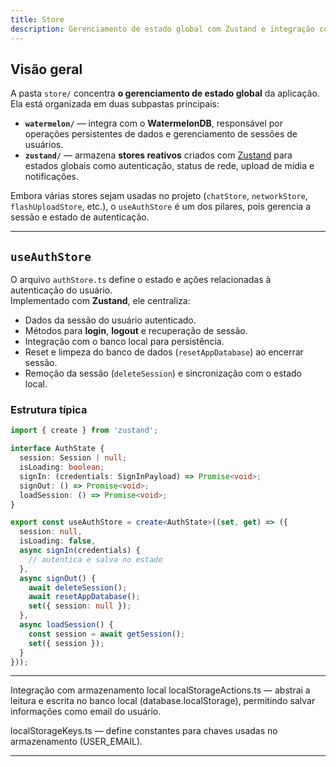 ```yaml
---
title: Store
description: Gerenciamento de estado global com Zustand e integração com banco local (WatermelonDB).
---
```


## Visão geral

A pasta `store/` concentra **o gerenciamento de estado global** da aplicação.  
Ela está organizada em duas subpastas principais:

- **`watermelon/`** — integra com o **WatermelonDB**, responsável por operações persistentes de dados e gerenciamento de sessões de usuários.
- **`zustand/`** — armazena **stores reativos** criados com [Zustand](https://github.com/pmndrs/zustand) para estados globais como autenticação, status de rede, upload de mídia e notificações.

Embora várias stores sejam usadas no projeto (`chatStore`, `networkStore`, `flashUploadStore`, etc.), o `useAuthStore` é um dos pilares, pois gerencia a sessão e estado de autenticação.

---

## `useAuthStore`

O arquivo `authStore.ts` define o estado e ações relacionadas à autenticação do usuário.  
Implementado com **Zustand**, ele centraliza:

- Dados da sessão do usuário autenticado.
- Métodos para **login**, **logout** e recuperação de sessão.
- Integração com o banco local para persistência.
- Reset e limpeza do banco de dados (`resetAppDatabase`) ao encerrar sessão.
- Remoção da sessão (`deleteSession`) e sincronização com o estado local.

### Estrutura típica
```ts
import { create } from 'zustand';

interface AuthState {
  session: Session | null;
  isLoading: boolean;
  signIn: (credentials: SignInPayload) => Promise<void>;
  signOut: () => Promise<void>;
  loadSession: () => Promise<void>;
}

export const useAuthStore = create<AuthState>((set, get) => ({
  session: null,
  isLoading: false,
  async signIn(credentials) {
    // autentica e salva no estado
  },
  async signOut() {
    await deleteSession();
    await resetAppDatabase();
    set({ session: null });
  },
  async loadSession() {
    const session = await getSession();
    set({ session });
  }
}));
````
---
Integração com armazenamento local
localStorageActions.ts — abstrai a leitura e escrita no banco local (database.localStorage), permitindo salvar informações como email do usuário.

localStorageKeys.ts — define constantes para chaves usadas no armazenamento (USER_EMAIL).

---
